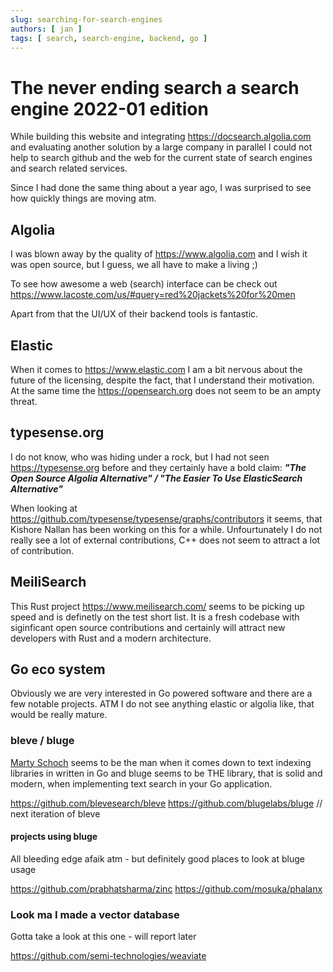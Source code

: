 ```yaml
---
slug: searching-for-search-engines
authors: [ jan ]
tags: [ search, search-engine, backend, go ]
---
```

# The never ending search a search engine 2022-01 edition

While building this website and integrating https://docsearch.algolia.com and evaluating another solution by a large company in parallel I could not help to search github and the web for the current state of search engines and search related services.

Since I had done the same thing about a year ago, I was surprised to see how quickly things are moving atm.

## Algolia

I was blown away by the quality of https://www.algolia.com and I wish it was open source, but I guess, we all have to make a living ;)

To see how awesome a web (search) interface can be check out https://www.lacoste.com/us/#query=red%20jackets%20for%20men 

Apart from that the UI/UX of their backend tools is fantastic.

## Elastic

When it comes to https://www.elastic.com I am a bit nervous about the future of the licensing, despite the fact, that I understand their motivation. At the same time the https://opensearch.org does not seem to be an ampty threat.


## typesense.org

I do not know, who was hiding under a rock, but I had not seen https://typesense.org before and they certainly have a bold claim: ___"The Open Source Algolia Alternative" / "The Easier To Use ElasticSearch Alternative"___ 

When looking at https://github.com/typesense/typesense/graphs/contributors it seems, that Kishore Nallan has been working on this for a while. Unfourtunately I do not really see a lot of external contributions, C++ does not seem to attract a lot of contribution.

## MeiliSearch

This Rust project https://www.meilisearch.com/ seems to be picking up speed and is definetly on the test short list. It is a fresh codebase with siginficant open source contributions and certainly will attract new developers with Rust and a modern architecture.

## Go eco system

Obviously we are very interested in Go powered software and there are a few notable projects. ATM I do not see anything elastic or algolia like, that would be really mature. 


### bleve / bluge

[Marty Schoch](https://github.com/mschoch) seems to be the man when it comes down to text indexing libraries in written in Go and bluge seems to be THE library, that is solid and modern, when implementing text search in your Go application.

https://github.com/blevesearch/bleve
https://github.com/blugelabs/bluge // next iteration of bleve

#### projects using bluge

All bleeding edge afaik atm - but definitely good places to look at bluge usage

https://github.com/prabhatsharma/zinc 
https://github.com/mosuka/phalanx

### Look ma I made a vector database

Gotta take a look at this one - will report later

https://github.com/semi-technologies/weaviate
